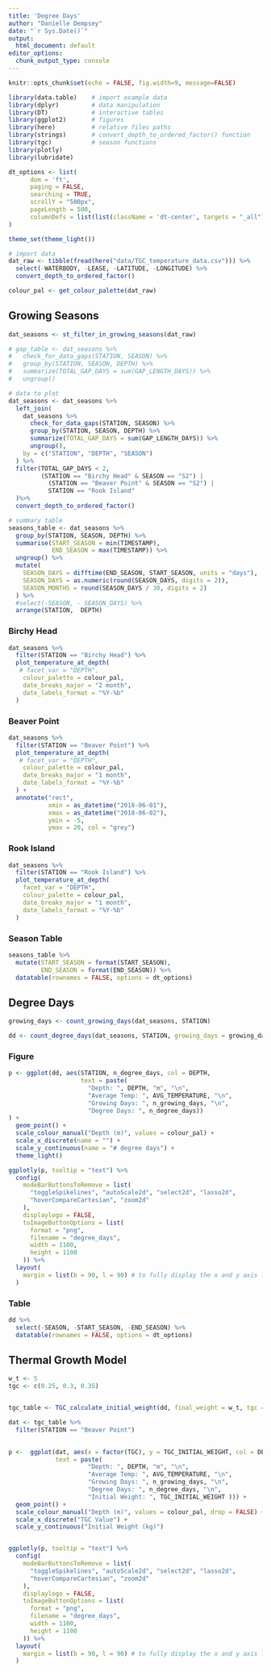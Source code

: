 ```yaml
---
title: 'Degree Days'
author: "Danielle Dempsey"
date: "`r Sys.Date()`"
output:
  html_document: default
editor_options:
  chunk_output_type: console
---
```

  
```r

knitr::opts_chunk$set(echo = FALSE, fig.width=9, message=FALSE)

library(data.table)    # import example data
library(dplyr)         # data manipulation 
library(DT)            # interactive tables
library(ggplot2)       # figures
library(here)          # relative files paths
library(strings)       # convert_depth_to_ordered_factor() function
library(tgc)           # season functions
library(plotly)
library(lubridate)

dt_options <- list(
      dom = 'ft',
      paging = FALSE,
      searching = TRUE,
      scrollY = "500px",
      pageLength = 500,
      columnDefs = list(list(className = 'dt-center', targets = "_all"))
)

theme_set(theme_light())

```

```r

# import data
dat_raw <- tibble(fread(here("data/TGC_temperature_data.csv"))) %>% 
  select(-WATERBODY, -LEASE, -LATITUDE, -LONGITUDE) %>% 
  convert_depth_to_ordered_factor()

colour_pal <- get_colour_palette(dat_raw)

```

## Growing Seasons {.tabset}

```r

dat_seasons <- st_filter_in_growing_seasons(dat_raw)

# gap_table <- dat_seasons %>% 
#   check_for_data_gaps(STATION, SEASON) %>% 
#   group_by(STATION, SEASON, DEPTH) %>%
#   summarize(TOTAL_GAP_DAYS = sum(GAP_LENGTH_DAYS)) %>%
#   ungroup()

# data to plot
dat_seasons <- dat_seasons %>% 
  left_join(
    dat_seasons %>% 
      check_for_data_gaps(STATION, SEASON) %>% 
      group_by(STATION, SEASON, DEPTH) %>%
      summarize(TOTAL_GAP_DAYS = sum(GAP_LENGTH_DAYS)) %>%
      ungroup(),
    by = c("STATION", "DEPTH", "SEASON")
  ) %>% 
  filter(TOTAL_GAP_DAYS < 2,
         (STATION == "Birchy Head" & SEASON == "S2") |
           (STATION == "Beaver Point" & SEASON == "S2") |
           STATION == "Rook Island"
  )%>% 
  convert_depth_to_ordered_factor()

# summary table
seasons_table <- dat_seasons %>% 
  group_by(STATION, SEASON, DEPTH) %>% 
  summarise(START_SEASON = min(TIMESTAMP),
            END_SEASON = max(TIMESTAMP)) %>% 
  ungroup() %>% 
  mutate(
    SEASON_DAYS = difftime(END_SEASON, START_SEASON, units = "days"),
    SEASON_DAYS = as.numeric(round(SEASON_DAYS, digits = 2)),
    SEASON_MONTHS = round(SEASON_DAYS / 30, digits = 2)
  ) %>% 
  #select(-SEASON, - SEASON_DAYS) %>% 
  arrange(STATION,  DEPTH)

```


### Birchy Head

```r

dat_seasons %>%
  filter(STATION == "Birchy Head") %>%
  plot_temperature_at_depth(
   # facet_var = "DEPTH",
    colour_palette = colour_pal,
    date_breaks_major = "2 month",
    date_labels_format = "%Y-%b"
  )

```

### Beaver Point

```r

dat_seasons %>%
  filter(STATION == "Beaver Point") %>%
  plot_temperature_at_depth(
   # facet_var = "DEPTH",
    colour_palette = colour_pal,
    date_breaks_major = "1 month",
    date_labels_format = "%Y-%b"
  ) +
  annotate("rect",
           xmin = as_datetime("2018-06-01"), 
           xmax = as_datetime("2018-06-02"),
           ymin = -5, 
           ymax = 20, col = "grey")

```


### Rook Island

```r

dat_seasons %>%
  filter(STATION == "Rook Island") %>%
  plot_temperature_at_depth(
    facet_var = "DEPTH",
    colour_palette = colour_pal,
    date_breaks_major = "1 month",
    date_labels_format = "%Y-%b"
  )

```

### Season Table

```r

seasons_table %>%
  mutate(START_SEASON = format(START_SEASON),
         END_SEASON = format(END_SEASON)) %>% 
  datatable(rownames = FALSE, options = dt_options)

```

## Degree Days {.tabset}

```r

growing_days <- count_growing_days(dat_seasons, STATION)

dd <- count_degree_days(dat_seasons, STATION, growing_days = growing_days)

```

### Figure

```r

p <- ggplot(dd, aes(STATION, n_degree_days, col = DEPTH,
                    text = paste(
                      "Depth: ", DEPTH, "m", "\n",
                      "Average Temp: ", AVG_TEMPERATURE, "\n",
                      "Growing Days: ", n_growing_days, "\n",
                      "Degree Days: ", n_degree_days)) 
) +
  geom_point() +
  scale_colour_manual("Depth (m)", values = colour_pal) +
  scale_x_discrete(name = "") +
  scale_y_continuous(name = "# degree days") +
  theme_light()

ggplotly(p, tooltip = "text") %>% 
  config(
    modeBarButtonsToRemove = list(
      "toggleSpikelines", "autoScale2d", "select2d", "lasso2d",
      "hoverCompareCartesian", "zoom2d"
    ),
    displaylogo = FALSE,
    toImageButtonOptions = list(
      format = "png",
      filename = "degree_days",
      width = 1100,
      height = 1100
    )) %>%
  layout(
    margin = list(b = 90, l = 90) # to fully display the x and y axis labels
  )

```

### Table

```r

dd %>%
  select(-SEASON, -START_SEASON, -END_SEASON) %>% 
  datatable(rownames = FALSE, options = dt_options)

```


## Thermal Growth Model


```r

w_t <- 5
tgc <- c(0.25, 0.3, 0.35)


tgc_table <- TGC_calculate_initial_weight(dd, final_weight = w_t, tgc = tgc)

```



```r


dat <- tgc_table %>% 
  filter(STATION == "Beaver Point") 

 
p <-  ggplot(dat, aes(x = factor(TGC), y = TGC_INITIAL_WEIGHT, col = DEPTH,
             text = paste(
                      "Depth: ", DEPTH, "m", "\n",
                      "Average Temp: ", AVG_TEMPERATURE, "\n",
                      "Growing Days: ", n_growing_days, "\n",
                      "Degree Days: ", n_degree_days, "\n",
                      "Initial Weight: ", TGC_INITIAL_WEIGHT ))) +
  geom_point() +
  scale_colour_manual("Depth (m)", values = colour_pal, drop = FALSE) +
  scale_x_discrete("TGC Value") +
  scale_y_continuous("Initial Weight (kg)")


ggplotly(p, tooltip = "text") %>% 
  config(
    modeBarButtonsToRemove = list(
      "toggleSpikelines", "autoScale2d", "select2d", "lasso2d",
      "hoverCompareCartesian", "zoom2d"
    ),
    displaylogo = FALSE,
    toImageButtonOptions = list(
      format = "png",
      filename = "degree_days",
      width = 1100,
      height = 1100
    )) %>%
  layout(
    margin = list(b = 90, l = 90) # to fully display the x and y axis labels
  )

```











